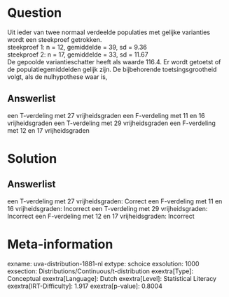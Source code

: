 Question
========

Uit ieder van twee normaal verdeelde populaties met gelijke varianties
wordt een steekproef getrokken.\
steekproef 1: n = 12, gemiddelde = 39, sd = 9.36\
steekproef 2: n = 17, gemiddelde = 33, sd = 11.67\
De gepoolde variantieschatter heeft als waarde 116.4. Er wordt getoetst
of de populatiegemiddelden gelijk zijn. De bijbehorende
toetsingsgrootheid volgt, als de nulhypothese waar is,

Answerlist
----------

een T-verdeling met 27 vrijheidsgraden
een F-verdeling met 11 en 16 vrijheidsgraden
een T-verdeling met 29 vrijheidsgraden
een F-verdeling met 12 en 17 vrijheidsgraden

Solution
========

Answerlist
----------

een T-verdeling met 27 vrijheidsgraden: Correct
een F-verdeling met 11 en 16 vrijheidsgraden: Incorrect
een T-verdeling met 29 vrijheidsgraden: Incorrect
een F-verdeling met 12 en 17 vrijheidsgraden: Incorrect

Meta-information
================
exname: uva-distribution-1881-nl
extype: schoice
exsolution: 1000
exsection: Distributions/Continuous/t-distribution
exextra[Type]: Conceptual
exextra[Language]: Dutch
exextra[Level]: Statistical Literacy
exextra[IRT-Difficulty]: 1.917
exextra[p-value]: 0.8004
